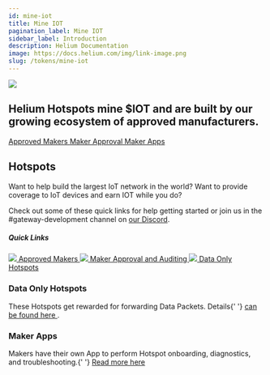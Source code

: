 ```yaml
---
id: mine-iot
title: Mine IOT
pagination_label: Mine IOT
sidebar_label: Introduction
description: Helium Documentation
image: https://docs.helium.com/img/link-image.png
slug: /tokens/mine-iot
---
```



<div class="container" style={{ padding: 0, marginBottom: 60 }}>
  <div class="row">
    <div class="col col--12">
      <div class="flex">
        <img className="headericon" src={useBaseUrl('img/mine-hnt/minehnticon.png')} />
        <div className="headertext">
          <h2 className="subtitle">
            Helium Hotspots mine $IOT and are built by our growing ecosystem of approved
            manufacturers.
          </h2>
          <div>
            <a href="/network-iot/hotspots-iot/full-hotspots">
              <span class="badge badge--secondary">Approved Makers</span>
            </a>
            <a href="/hotspot-makers/become-a-maker/maker-approval-auditing">
              <span class="badge badge--secondary">Maker Approval</span>
            </a>
            <a href="/hotspot-makers">
              <span class="badge badge--secondary">Maker Apps</span>
            </a>
          </div>
        </div>
      </div>
    </div>
  </div>
</div>

<div class="container" style={{ padding: 0 }}>
  <div class="row">
    <div class="col col--12">
      <h2>Hotspots</h2>
    </div>
    <div class="col col--6">
      <p>
        Want to help build the largest IoT network in the world? Want to provide coverage to IoT
        devices and earn IOT while you do?
      </p>
      <p style={{ marginBottom: 40 }}>
        Check out some of these quick links for help getting started or join us in the
        #gateway-development channel on <a href="https://discord.gg/helium">our Discord</a>.
      </p>
    </div>
    <div class="col col--5 col--offset-1 " style={{ marginBottom: 100 }}>
      <h5 style={{ marginTop: 0 }}>Quick Links</h5>
      <a className="block" href="/network-iot/hotspots-iot/full-hotspots">
        <img className="docicon" src={useBaseUrl('img/icons/docicon.svg')} /> Approved Makers
      </a>
      <a className="block" href="/hotspot-makers/become-a-maker/maker-approval-auditing">
        <img className="docicon" src={useBaseUrl('img/icons/docicon.svg')} /> Maker Approval and
        Auditing
      </a>
      <a className="block" href="/network-iot/hotspots-iot/data-only-hotspots">
        <img className="docicon" src={useBaseUrl('img/icons/docicon.svg')} /> Data Only Hotspots
      </a>
    </div>
  </div>
  <div class="row">
    <div class="col col--6 borderTop">
      <div>
        <h3>Data Only Hotspots</h3>
        <p style={{ marginBottom: 40 }}>
          These Hotspots get rewarded for forwarding Data Packets. Details{' '}
          <a href="https://docs.helium.com/network-iot/hotspots-iot/data-only-hotspots">
            can be found here
          </a>
          .
        </p>
      </div>
    </div>
    <div class="col col--6 borderTop">
      <div>
        <h3>Maker Apps</h3>
        <p style={{ marginBottom: 40 }}>
          Makers have their own App to perform Hotspot onboarding, diagnostics, and troubleshooting.{' '}
          <a href="/hotspot-makers/become-a-maker/maker-app-requirements">Read more here</a>
        </p>
      </div>
    </div>
  </div>
</div>
